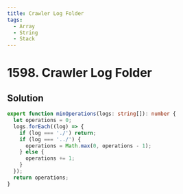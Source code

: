 ```yaml
---
title: Crawler Log Folder
tags:
  - Array
  - String
  - Stack
---
```


# 1598. Crawler Log Folder

<Badges>
  <LevelBadge level="easy" />
  <TopicBadge name="Array" slug="array" />
  <TopicBadge name="String" slug="string" />
  <TopicBadge name="Stack" slug="stack" />
</Badges>

## Solution

```typescript filename="solution.ts" copy
export function minOperations(logs: string[]): number {
  let operations = 0;
  logs.forEach((log) => {
    if (log === './') return;
    if (log === '../') {
      operations = Math.max(0, operations - 1);
    } else {
      operations += 1;
    }
  });
  return operations;
}
```

<ProblemLink
  codingSite="leetcode"
  href="https://leetcode.com/problems/crawler-log-folder"
  title="Crawler Log Folder"
/>
